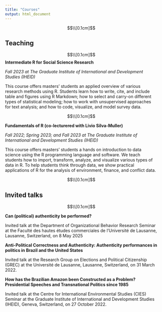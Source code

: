 ```yaml
---
title: "Courses"
output: html_document
---
```


<style type="text/css">
h1 {
  font-size: 45px;
  text-align: center;
}
h1.title {
  font-size: 40px;
  text-align: center;
}
</style>

$$\\[0.1cm]$$

## Teaching

$$\\[0.1cm]$$
**Intermediate R for Social Science Research**

*Fall 2023 at The Graduate Institute of International and Development Studies (IHEID)*

This course offers masters' students an applied overview of various research methods using R. Students learn how to write, cite, and include table and figures using R Markdown; how to select and carry-on different types of statistical modeling; how to work with unsupervised approaches for text analysis; and how to code, visualize, and model survey data.

$$\\[0.1cm]$$

**Fundamentals of R (co-lecturered with Livio Silva-Muller)** 

*Fall 2022; Spring 2023; and Fall 2023 at The Graduate Institute of International and Development Studies (IHEID)*

This course offers masters' students a hands on introduction to data science using the R programming language and software. We teach students how to import, transform, analyze, and visualize various types of data in R. To help students think through data, we show practical applications of R for the analysis of environment, finance, and conflict data.

$$\\[0.1cm]$$

## Invited talks

$$\\[0.1cm]$$

**Can (political) authenticity be performed?**

Invited talk at the Department of Organizational Behavior Research Seminar at the Faculté des hautes études commerciales de l'Université de Lausanne, Lausanne, Switzerland, on 8 May 2025

**Anti-Political Correctness and Authenticity: Authenticity performances in politics in Brazil and the United States** 

Invited talk at the Research Group on Elections and Political Citizenship (GREC) at the Université de Lausanne, Lausanne, Switzerland, on 31 March 2022.

**How has the Brazilian Amazon been Constructed as a Problem? Presidential Speeches and Transnational Politics since 1985**

Invited talk at the Centre for International Environmental Studies (CIES) Seminar at the Graduate Institute of International and Development Studies (IHEID), Geneva, Switzerland, on 27 October 2022.
